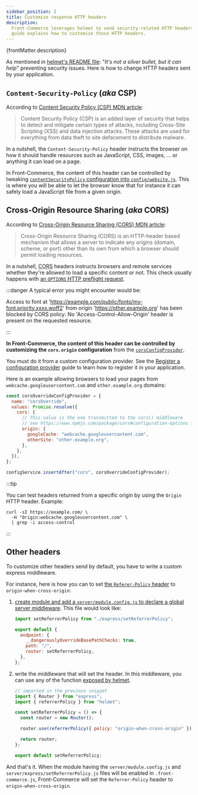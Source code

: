 ```yaml
---
sidebar_position: 2
title: Customize response HTTP headers
description:
  Front-Commerce leverages helmet to send security-related HTTP headers. This
  guide explains how to customize those HTTP headers.
---
```


<p>{frontMatter.description}</p>

As mentioned in [helmet's README file](https://www.npmjs.com/package/helmet):
"_It's not a silver bullet, but it can help_" preventing security issues. Here
is how to change HTTP headers sent by your application.

## `Content-Security-Policy` (_aka_ CSP)

According to
[Content Security Policy (CSP) MDN article](https://developer.mozilla.org/en-US/docs/Web/HTTP/CSP):

> Content Security Policy (CSP) is an added layer of security that helps to
> detect and mitigate certain types of attacks, including Cross-Site Scripting
> (XSS) and data injection attacks. These attacks are used for everything from
> data theft to site defacement to distribute malware.

In a nutshell, the `Content-Security-Policy` header instructs the browser on how
it should handle resources such as JavaScript, CSS, images, … or anything it can
load on a page.

In Front-Commerce, the content of this header can be controlled by tweaking
[`contentSecurityPolicy` configuration into `config/website.js`](/docs/reference/content-security-policy.mdx).
This is where you will be able to let the browser know that for instance it can
safely load a JavaScript file from a given origin.

## Cross-Origin Resource Sharing (_aka_ CORS)

According to
[Cross-Origin Resource Sharing (CORS) MDN article](https://developer.mozilla.org/en-US/docs/Web/HTTP/CORS):

> Cross-Origin Resource Sharing (CORS) is an HTTP-header based mechanism that
> allows a server to indicate any origins (domain, scheme, or port) other than
> its own from which a browser should permit loading resources.

In a nutshell, <abbr title="Cross-Origin Resource Sharing">CORS</abbr> headers
instructs browsers and remote services whether they're allowed to load a
specific content or not. This check usually happens with
[an `OPTIONS` HTTP preflight request](https://developer.mozilla.org/en-US/docs/Glossary/Preflight_request).

:::danger A typical error you might encounter would be:

Access to font at 'https://example.com/public/fonts/my-font.priority.xxxx.woff2'
from origin 'https://other.example.org' has been blocked by CORS policy: No
'Access-Control-Allow-Origin' header is present on the requested resource.

:::

**In Front-Commerce, the content of this header can be controlled by customizing
the `cors.origin` configuration** from the
[`corsConfigProvider`](https://gitlab.blackswift.cloud/front-commerce/front-commerce/-/blob/784684ce56cca69ca5c2e42d5d421a8c0b4bb9c3/src/server/express/withGlobalHeaders.js#L10).

You must do it from a custom configuration provider. See the
[Register a configuration provider](/docs/advanced/server/configurations#register-a-configuration-provider)
guide to learn how to register it in your application.

Here is an example allowing browsers to load your pages from
`webcache.googleusercontent.com` and `other.example.org` domains:

```js
const corsOverrideConfigProvider = {
  name: "corsOverride",
  values: Promise.resolve({
    cors: {
      // This value is the one transmitted to the cors() middleware
      // see https://www.npmjs.com/package/cors#configuration-options for details
      origin: {
        googleCache: "webcache.googleusercontent.com",
        otherSite: "other.example.org",
      },
    },
  }),
};

configService.insertAfter("cors", corsOverrideConfigProvider);
```

:::tip

You can test headers returned from a specific origin by using the `Origin` HTTP
header. Example:

```shell
curl -sI https://example.com/ \
  -H "Origin:webcache.googleusercontent.com" \
  | grep -i access-control
```

:::

## Other headers

To customize other headers send by default, you have to write a custom express
middleware.

For instance, here is how you can to set
[the `Referer-Policy` header](https://developer.mozilla.org/en-US/docs/Web/HTTP/Headers/Referrer-Policy)
to `origin-when-cross-origin`:

1. [create module and add a `server/module.config.js` to declare a global server middleware](/docs/advanced/server/add-http-endpoint#add-a-global-server-middleware).
   This file would look like:

   ```js title="server/module.config.js"
   import setReferrerPolicy from "./express/setReferrerPolicy";

   export default {
     endpoint: {
       __dangerouslyOverrideBasePathChecks: true,
       path: "/",
       router: setReferrerPolicy,
     },
   };
   ```

1. write the middleware that will set the header. In this middleware, you can
   use any of the function
   [exposed by helmet](https://helmetjs.github.io/#reference).

   ```js title="server/express/setReferrerPolicy.js"
   // imported in the previous snippet
   import { Router } from "express";
   import { referrerPolicy } from "helmet";

   const setReferrerPolicy = () => {
     const router = new Router();

     router.use(referrerPolicy({ policy: "origin-when-cross-origin" }));

     return router;
   };

   export default setReferrerPolicy;
   ```

And that's it. When the module having the `server/module.config.js` and
`server/express/setReferrerPolicy.js` files will be enabled in
`.front-commerce.js`, Front-Commerce will set the `Referrer-Policy` header to
`origin-when-cross-origin`.
